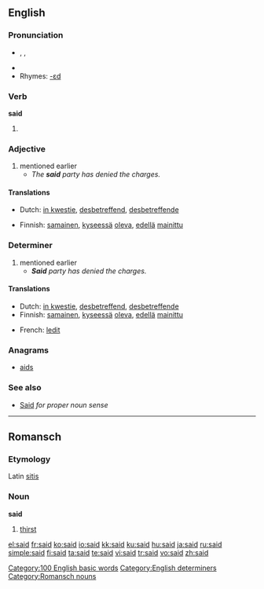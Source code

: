 {{rft}}
==English==

{{rank|an|we|who|44|said|would|been|will}}

===Pronunciation===
* {{enPR|sĕd}}, {{IPA|/sεd/}}, {{SAMPA|sEd/}}
* {{audio|en-us-said.ogg|Audio (US)}}
* Rhymes: [[Rhymes:English:-ɛd|-ɛd]]

===Verb===
'''said'''

# {{past of|say}}

===Adjective===
{{en-adj|-}}

# mentioned earlier
#* ''The '''said''' party has denied the charges.''

====Translations====
{{trans-top|mentioned earlier}}
* Dutch: [[in kwestie]], [[desbetreffend]], [[desbetreffende]]
{{trans-mid}}
* Finnish: [[samainen]], [[kyseessä]] [[olla|oleva]], [[edellä]] [[mainittu]]
{{trans-bottom}}

===Determiner===
{{en-det}}

# mentioned earlier
#* '''''Said''' party has denied the charges.''

====Translations====
{{trans-top|mentioned earlier}}
* Dutch: [[in kwestie]], [[desbetreffend]], [[desbetreffende]]
* Finnish: [[samainen]], [[kyseessä]] [[olla|oleva]], [[edellä]] [[mainittu]]
{{trans-mid}}
* French: [[ledit]]
{{trans-bottom}}

===Anagrams===
* [[aids]]

===See also===
* [[Said]] ''for proper noun sense''

[[Category:100 English basic words]]
[[Category:English determiners]]

----

==Romansch==

===Etymology===
Latin [[sitis]]

===Noun===
'''said'''

# [[thirst]]

[[Category:Romansch nouns]]

[[el:said]]
[[fr:said]]
[[ko:said]]
[[io:said]]
[[kk:said]]
[[ku:said]]
[[hu:said]]
[[ja:said]]
[[ru:said]]
[[simple:said]]
[[fi:said]]
[[ta:said]]
[[te:said]]
[[vi:said]]
[[tr:said]]
[[vo:said]]
[[zh:said]]